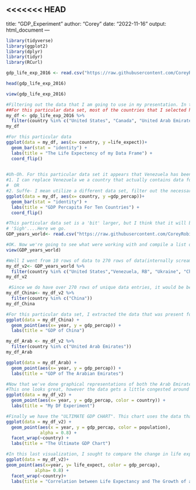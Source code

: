 <<<<<<< HEAD
---
title: "GDP_Experiment"
author: "Corey"
date: "2022-11-16"
output: html_document
---

```r
library(tidyverse)
library(ggplot2)
library(dplyr)
library(tidyr)
library(RCurl)
```

```r
gdp_life_exp_2016 <- read.csv("https://raw.githubusercontent.com/CoreyRobin/Final-Project-Data-Science-2022/master/life_wealth_2016.csv")
```

```r
head(gdp_life_exp_2016)
```

```r
view(gdp_life_exp_2016)
```


```r
#Filtering out the data that I am going to use in my presentation. In this case I am filtering out the rows that contain the data for: The United States, The United Arab Emirates, The Korean Republic, Canada, South Africa, China, Venezuela, Brazil, Niger, and Ukraine. I am able to filter out these rows by targeting my desired column (in this case it's countries) and selecting the country names in a vector.
##For this particular data set, most of the countries that I selected have data for both the life expectancy and the GDP (Gross Domestic Product) percapita. The only country that doesn't follow this trend is Venezuela, which is missing data for it's GDP percapita in the year 2016. This may cause issues for future data manipulation and visualization. 
my_df <- gdp_life_exp_2016 %>% 
  filter(country %in% c("United States", "Canada", "United Arab Emirates", "Korea, Rep.", "South Africa", "China", "Venezuela, RB", "Brazil", "Niger","Ukraine" ))
my_df
```

```r
#For this particular data 
ggplot(data = my_df, aes(x= country, y =life_expect))+
  geom_bar(stat = "identity") +
  labs(title = "The Life Expectency of my Data Frame") +
  coord_flip()
  
```

```r
#Uh-Oh. For this particular data set it appears that Venezuela has been omitted from this chart due to the fact that it does not contain data for its GDP percapita. This could be due the humanitarian crisis that Venezuela under went in the year 2016. Moving forward this might cause problems. In this case we have one of two options.
#1. I can replace Venezuela we a country that actually contains data for data for this row.
#  OR
#2. Suffe- I mean utilize a different data set, filter out the necessary countries and then compare using data visualization. I think I have a data set in mind
ggplot(data = my_df, aes(x= country, y =gdp_percap))+
  geom_bar(stat = "identity") +
  labs(title = "GDP Percapita For Ten Countries") +
  coord_flip()
```

```r
#This particular data set is a 'bit' larger, but I think that it will be more useful since we can observe the change of a country's GDP and life expectancy over the course of a few years rather than just one.
# 'Sigh'....Here we go.
GDP_years_world<- read.csv("https://raw.githubusercontent.com/CoreyRobin/Final-Project-Data-Science-2022/master/nations.csv")
```

```r
#OK. Now we're going to see what were working with and compile a list of countries that I want to analyze the data of. 
view(GDP_years_world)
```

```r
#Well I went from 10 rows of data to 270 rows of data(internally screaming)! Well at the very least there are no present NA values for any of the data frame,and to check this we can use an iteration to find out if there are any Na's present in this data set.
my_df_v2<- GDP_years_world %>% 
  filter(country %in% c("United States","Venezuela, RB", "Ukraine", "China", "Brazil", "United Arab Emirates", "South Africa", "Niger", "Korea, Rep.", "Canada"))
my_df_v2
```
```r
 #Since we do have over 270 rows of unique data entries, it would be best to split the countries up and analyze the change in GDP over the course of the years provided.
my_df_China<- my_df_v2 %>% 
  filter(country %in% c("China"))
my_df_China
```
```r
#For this particular data set, I extracted the data that was present for the country 'China'. The idea of this data set was similar to the last one, in which I wanted to see the GDP independent of all other data listed in the data frame. As we can see China has clear exponential growth in it's GDP throughout the years. This is most likely due to China becoming one of the largest exporters in the world and with the dawn of a new dynasty being integrated into Chinese legislature, economic growth and China was peeking at an all time high in about the 2000's.
ggplot(data = my_df_China) +
  geom_point(aes(x= year, y = gdp_percap)) +
  labs(title = "GDP of China")
```
```r
my_df_Arab <- my_df_v2 %>% 
  filter(country %in% c("United Arab Emirates"))
my_df_Arab
```
```r
ggplot(data = my_df_Arab) +
  geom_point(aes(x= year, y = gdp_percap)) +
  labs(title = "GDP of The Arabian Emirates")
```
```r
#Now that we've done graphical representations of both the Arab Emirates and China, we can now move on to comparing all the countries that are present within my data set. Since it is a rather large quantity of data to calculate all at once, it would probably be best to test out three graphical representation and see which one is the best at handling data frames with large quantities of observations.
#This one looks great, however the data gets a little congested around the bottom, making it difficult to decipher what points correlate to which countries. ON TO THE NEXT ONE!!
ggplot(data = my_df_v2) +
  geom_point(aes(x= year, y = gdp_percap, color = country)) +
  labs(title = "My DF Experiment") 
```
```r
#Finally we have the "ULTIMATE GDP CHART". This chart uses the data that is present within the 'my_df_v2 and presents it in a 3 by 4 grid that showcases all of the GDP growths of each countries over the consecutive years that are present in the data frame. As opposed to the previous visualization which showcased all of the data points stacked one on top of the other, this one shows the change in the GDP of each country over a few generations in addition to the change in population (as demonstrated by the change in color on the side legend). This graph is incredibly helpful for research that deals with GDP and it's relationship to population. While its difficult to observe the population in the less extreme cases, comparing countries that are outlines in either end of the population spectrum might give a more clear indication of how GDP might affect a countries growth. 
ggplot(data = my_df_v2) + 
  geom_point(aes(x = year, y = gdp_percap, color = population), 
             alpha = 0.8) + 
  facet_wrap(~country) +
  labs(title = "The Ultimate GDP Chart")
```
```r
#In this last visualization, I sought to compare the change in life expectancy throughout the years as well as how the GDP correlates to the change in GDP of each of the countries. The data is neat and the coordinates are easily readable. It's finished! DOBBY IS FREE!!!(Harry Potter reference)
ggplot(data = my_df_v2)+
geom_point(aes(x=year, y= life_expect, color = gdp_percap),
           alpha= 0.8) +
  facet_wrap(~country)+
  labs(title = "Correlation between Life Expectancy and The Growth of a Country's GDP")
```
